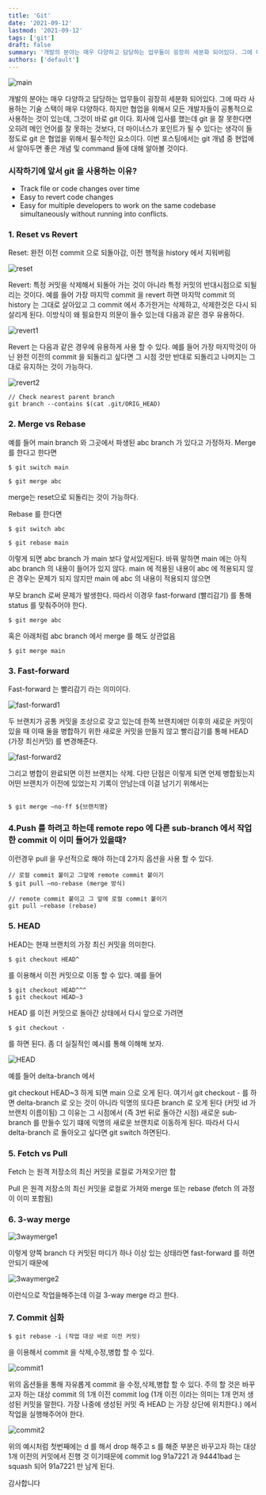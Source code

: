 ```yaml
---
title: 'Git'
date: '2021-09-12'
lastmod: '2021-09-12'
tags: ['git']
draft: false
summary: '개발의 분야는 매우 다양하고 담당하는 업무들이 굉장히 세분화 되어있다. 그에 따라 사용하는 기술 스택이 매우 다양하다. 하지만 협업을 위해서 모든 개발자들이 공통적으로 사용하는 것이 있는데, 그것이 바로 git 이다. 회사에 입사를 했는데 git 을 잘 못한다면 오히려 메인 언어를 잘 못하는 것보다, 더 마이너스가 포인트가 될 수 있다는 생각이 들정도로 git 은 협업을 위해서 필수적인 요소이다. 이번 포스팅에서는 git 개념 중 현업에서 알아두면 좋은 개념 및 command 들에 대해 알아볼 것이다.'
authors: ['default']
---
```


![main](/static/git/cover.jpg)

개발의 분야는 매우 다양하고 담당하는 업무들이 굉장히 세분화 되어있다. 그에 따라 사용하는 기술 스택이 매우 다양하다. 하지만 협업을 위해서 모든 개발자들이 공통적으로 사용하는 것이 있는데, 그것이 바로 git 이다. 회사에 입사를 했는데 git 을 잘 못한다면 오히려 메인 언어를 잘 못하는 것보다, 더 마이너스가 포인트가 될 수 있다는 생각이 들정도로 git 은 협업을 위해서 필수적인 요소이다. 이번 포스팅에서는 git 개념 중 현업에서 알아두면 좋은 개념 및 command 들에 대해 알아볼 것이다.

### 시작하기에 앞서 git 을 사용하는 이유?

- Track file or code changes over time
- Easy to revert code changes
- Easy for multiple developers to work on the same codebase simultaneously without running into conflicts.

### 1. Reset vs Revert

Reset: 완전 이전 commit 으로 되돌아감, 이전 행적을 history 에서 지워버림

![reset](/static/git/reset.png)

Revert: 특정 커밋을 삭제해서 되돌아 가는 것이 아니라 특정 커밋의 반대시점으로 되될리는 것이다. 예를 들어 가장 마지막 commit 을 revert 하면 마지막 commit 의 history 는 그대로 살아있고 그 commit 에서 추가한거는 삭제하고, 삭제한것은 다시 되살리게 된다. 이방식이 왜 필요한지 의문이 들수 있는데 다음과 같은 경우 유용하다.

![revert1](/static/git/revert1.png)

Revert 는 다음과 같은 경우에 유용하게 사용 할 수 있다. 예를 들어 가장 마지막것이 아닌 완전 이전의 commit 을 되돌리고 싶다면 그 시점 것만 반대로 되돌리고 나머지는 그대로 유지하는 것이 가능하다.

![revert2](/static/git/revert2.png)

```tsx
// Check nearest parent branch
git branch --contains $(cat .git/ORIG_HEAD)
```

### 2. Merge vs Rebase

예를 들어 main branch 와 그곳에서 파생된 abc branch 가 있다고 가정하자. Merge 를 한다고 한다면

```tsx
$ git switch main

$ git merge abc
```

merge는 reset으로 되돌리는 것이 가능하다.

Rebase 를 한다면

```tsx
$ git switch abc

$ git rebase main
```

이렇게 되면 abc branch 가 main 보다 앞서있게된다. 바꿔 말하면 main 에는 아직 abc branch 의 내용이 들어가 있지 않다. main 에 적용된 내용이 abc 에 적용되지 않은 경우는 문제가 되지 않지만 main 에 abc 의 내용이 적용되지 않으면

부모 branch 로써 문제가 발생한다. 따라서 이경우 fast-forward (빨리감기) 를 통해 status 를 맞춰주어야 한다.

```tsx
$ git merge abc
```

혹은 아래처럼 abc branch 에서 merge 를 해도 상관없음

```tsx
$ git merge main
```

### 3. Fast-forward

Fast-forward 는 빨리감기 라는 의미이다.

![fast-forward1](/static/git/fast-forward1.png)

두 브랜치가 공통 커밋을 조상으로 갖고 있는데 한쪽 브랜치에만 이후의 새로운 커밋이 있을 때 이때 둘을 병합하기 위한 새로운 커밋을 만들지 않고 빨리감기를 통해 HEAD (가장 최신커밋) 를 변경해준다.

![fast-forward2](/static/git/fast-forward2.png)

그리고 병합이 완료되면 이전 브랜치는 삭제. 다만 단점은 이렇게 되면 언제 병합됬는지 어떤 브랜치가 이전에 있었는지 기록이 안남는데 이걸 남기기 위해서는

```tsx

$ git merge —no-ff ${브랜치명}

```

### 4.Push 를 하려고 하는데 remote repo 에 다른 sub-branch 에서 작업한 commit 이 이미 들어가 있을때?

이런경우 pull 을 우선적으로 해야 하는데 2가지 옵션을 사용 할 수 있다.

```tsx
// 로컬 commit 붙이고 그앞에 remote commit 붙이기
$ git pull —no-rebase (merge 방식)

// remote commit 붙이고 그 앞에 로컬 commit 붙이기
git pull —rebase (rebase)
```

### 5. HEAD

HEAD는 현재 브랜치의 가장 최신 커밋을 의미한다.

```tsx
$ git checkout HEAD^
```

를 이용해서 이전 커밋으로 이동 할 수 있다. 예를 들어

```tsx
$ git checkout HEAD^^^
$ git checkout HEAD~3
```

HEAD 를 이전 커밋으로 돌아간 상태에서 다시 앞으로 가려면

```tsx
$ git checkout -
```

를 하면 된다. 좀 더 실질적인 예시를 통해 이해해 보자.

![HEAD](/static/git/head.png)

예를 들어 delta-branch 에서

git checkout HEAD~3 하게 되면 main 으로 오게 된다. 여기서 git checkout - 를 하면 delta-branch 로 오는 것이 아니라 익명의 또다른 branch 로 오게 된다 (커밋 id 가 브랜치 이름이됨) 그 이유는 그 시점에서 (즉 3번 뒤로 돌아간 시점) 새로운 sub-branch 를 만들수 있기 떄에 익명의 새로운 브랜치로 이동하게 된다. 따라서 다시 delta-branch 로 돌아오고 싶다면 git switch 하면된다.

### 5. Fetch vs Pull

Fetch 는 원격 저장소의 최신 커밋을 로컬로 가져오기만 함

Pull 은 원격 저장소의 최신 커밋을 로컬로 가져와 merge 또는 rebase (fetch 의 과정이 이미 포함됨)

### 6. 3-way merge

![3waymerge1](/static/git/3waymerge1.png)

이렇게 양쪽 branch 다 커밋된 마디가 하나 이상 있는 상태라면 fast-forward 를 하면 안되기 때문에

![3waymerge2](/static/git/3waymerge2.png)

이런식으로 작업을해주는데 이걸 3-way merge 라고 한다.

### 7. Commit 심화

```tsx
$ git rebase -i (작업 대상 바로 이전 커밋)
```

을 이용해서 commit 을 삭제,수정,병합 할 수 있다.

![commit1](/static/git/commit1.png)

위의 옵션들을 통해 자유롭게 commit 을 수정,삭제,병합 할 수 있다. 주의 할 것은 바꾸고자 하는 대상 commit 의 1개 이전 commit log (1개 이전 이라는 의미는 1개 먼저 생성된 커밋을 말한다. 가장 나중에 생성된 커밋 즉 HEAD 는 가장 상단에 위치한다.) 에서 작업을 실행해주어야 한다.

![commit2](/static/git/commit2.png)

위의 예시처럼 첫번째에는 d 를 해서 drop 해주고 s 를 해준 부분은 바꾸고자 하는 대상 1개 이전의 커밋에서 진행 것 이기때문에 commit log 91a7221 과 94441bad 는 squash 되어 91a7221 만 남게 된다.

감사합니다
